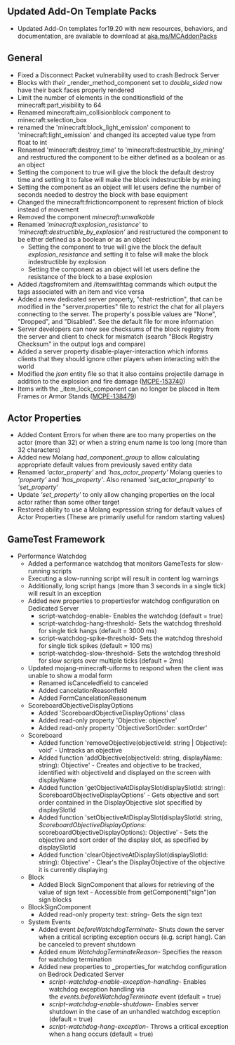 



## **Updated Add-On Template Packs**

-   Updated Add-On templates for19.20 with new resources, behaviors, and documentation, are available to download at [aka.ms/MCAddonPacks  
    ](https://aka.ms/MCAddOnPacks)

## **General**

-   Fixed a Disconnect Packet vulnerability used to crash Bedrock Server
-   Blocks with _their_ _render\_method_component set to _double\_sided_ now have their back faces properly rendered
-   Limit the number of elements in the conditionsfield of the minecraft:part\_visibility to 64
-   Renamed minecraft:aim\_collisionblock component to minecraft:selection\_box
-   renamed the 'minecraft:block\_light\_emission' component to 'minecraft:light\_emission' and changed its accepted value type from float to int
-   Renamed 'minecraft:destroy\_time' to 'minecraft:destructible\_by\_mining' and restructured the component to be either defined as a boolean or as an object
-   Setting the component to true will give the block the default destroy time and setting it to false will make the block indestructible by mining
-   Setting the component as an object will let users define the number of seconds needed to destroy the block with base equipment
-   Changed the minecraft:frictioncomponent to represent friction of block instead of movement
-   Removed the component _minecraft:unwalkable_
-   Renamed _'minecraft:explosion\_resistance'_ to _'minecraft:destructible\_by\_explosion'_ and restructured the component to be either defined as a boolean or as an object
    -   Setting the component to true will give the block the default _explosion\_resistance_ and setting it to false will make the block indestructible by explosion
    -   Setting the component as an object will let users define the resistance of the block to a base explosion
-   Added /tagsfromitem and /itemswithtag commands which output the tags associated with an item and vice versa
-   Added a new dedicated server property, "chat-restriction", that can be modified in the "server.properties" file to restrict the chat for all players connecting to the server. The property's possible values are "None", "Dropped", and "Disabled". See the default file for more information
-   Server developers can now see checksums of the block registry from the server and client to check for mismatch (search "Block Registry Checksum" in the output logs and compare)
-   Added a server property disable-player-interaction which informs clients that they should ignore other players when interacting with the world
-   Modified the _json_ entity file so that it also contains projectile damage in addition to the explosion and fire damage ([MCPE-153740](https://bugs.mojang.com/browse/MCPE-153740))
-   Items with the _item\_lock_component can no longer be placed in Item Frames or Armor Stands ([MCPE-138479](https://bugs.mojang.com/browse/MCPE-138479))

## **Actor Properties**

-   Added Content Errors for when there are too many properties on the actor (more than 32) or when a string enum name is too long (more than 32 characters)
-   Added new Molang _had\_component\_group_ to allow calculating appropriate default values from previously saved entity data
-   Renamed _'actor\_property'_ and _'has\_actor\_property'_ Molang queries to _'property'_ and _'has\_property'_. Also renamed _'set\_actor\_property'_ to _'set\_property'_
-   Update _'set\_property'_ to only allow changing properties on the local actor rather than some other target
-   Restored ability to use a Molang expression string for default values of Actor Properties (These are primarily useful for random starting values)

## **GameTest Framework**

-   Performance Watchdog
    -   Added a performance watchdog that monitors GameTests for slow-running scripts
    -   Executing a slow-running script will result in content log warnings
    -   Additionally, long script hangs (more than 3 seconds in a single tick) will result in an exception
    -   Added new properties to propertiesfor watchdog configuration on Dedicated Server
        -   script-watchdog-enable- Enables the watchdog (default = true)
        -   script-watchdog-hang-threshold- Sets the watchdog threshold for single tick hangs (default = 3000 ms)
        -   script-watchdog-spike-threshold- Sets the watchdog threshold for single tick spikes (default = 100 ms)
        -   script-watchdog-slow-threshold- Sets the watchdog threshold for slow scripts over multiple ticks (default = 2ms)
    -   Updated mojang-minecraft-uiforms to respond when the client was unable to show a modal form
        -   Renamed isCanceledfield to canceled
        -   Added cancelationReasonfield
        -   Added FormCancelationReasonenum
    -   ScoreboardObjectiveDisplayOptions
        -   Added 'ScoreboardObjectiveDisplayOptions' class
        -   Added read-only property 'Objective: objective'
        -   Added read-only property 'ObjectiveSortOrder: sortOrder'
    -   Scoreboard
        -   Added function 'removeObjective(objectiveId: string | Objective): void' - Untracks an objective
        -   Added function 'addObjective(objectiveId: string, displayName: string): Objective' - Creates and objective to be tracked, identified with objectiveId and displayed on the screen with displayName
        -   Added function 'getObjectiveAtDisplaySlot(displaySlotId: string): ScoreboardObjectiveDisplayOptions' - Gets objective and sort order contained in the DisplayObjective slot specified by displaySlotId
        -   Added function 'setObjectiveAtDisplaySlot(displaySlotId: string, _ScoreboardObjectiveDisplayOptions_: scoreboardObjectiveDisplayOptions): Objective' - Sets the objective and sort order of the display slot, as specified by displaySlotId
        -   Added function 'clearObjectiveAtDisplaySlot(displaySlotId: string): Objective' - Clear's the DisplayObjective of the objective it is currently displaying
    -   Block
        -   Added Block SignComponent that allows for retrieving of the value of sign text - Accessible from getComponent("sign")on sign blocks
    -   BlockSignComponent
        -   Added read-only property text: string- Gets the sign text
    -   System Events
        -   Added event _beforeWatchdogTerminate_\- Shuts down the server when a critical scripting exception occurs (e.g. script hang). Can be canceled to prevent shutdown
        -   Added enum _WatchdogTerminateReason_\- Specifies the reason for watchdog termination
        -   Added new properties to _properties_for watchdog configuration on Bedrock Dedicated Server
            -   _script-watchdog-enable-exception-handling_\- Enables watchdog exception handling via the _events.beforeWatchdogTerminate_ event (default = true)
            -   _script-watchdog-enable-shutdown_\- Enables server shutdown in the case of an unhandled watchdog exception (default = true)
            -   _script-watchdog-hang-exception_\- Throws a critical exception when a hang occurs (default = true)

